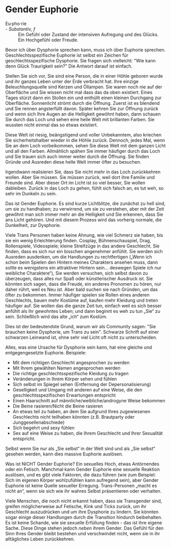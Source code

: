 
<Meta
  title="Wie sich Gender Dysphorie äußert: Euphorie"
  linkTitle="Gender Euphorie"
  description="In order for there to be shadow there must be light."
/>

<Disclaimer />

# Gender Euphorie

<Gutter>
  <Quote>
    <dt>Eu·pho·rie</dt> - <em>Substantiv, f</em><br />
    <dd>Ein Gefühl oder Zustand der intensiven Aufregung und des Glücks. Ein Hochgefühl oder Freude.</dd>
  </Quote>
</Gutter>

Bevor ich über Dysphorie sprechen kann, muss ich über Euphorie sprechen. Geschlechtsspezifische Euphorie ist selbst ein Zeichen für geschlechtsspezifische Dysphorie. Sie fragen sich vielleicht: "Wie kann denn Glück Traurigkeit sein?" Die Antwort darauf ist einfach.

Stellen Sie sich vor, Sie sind eine Person, die in einer Höhle geboren wurde und ihr ganzes Leben unter der Erde verbracht hat. Ihre einzige Beleuchtungsquelle sind Kerzen und Öllampen. Sie waren noch nie auf der Oberfläche und Sie wissen nicht mal dass das da oben existiert. Eines Tages stürzt dann ein Stollen ein und enthüllt einen kleinen Durchgang zur Oberfläche. Sonnenlicht strömt durch die Öffnung. Zuerst ist es blendend und Sie rennen angsterfüllt davon. Später kehren Sie zur Öffnung zurück und wenn sich Ihre Augen an die Helligkeit gewöhnt haben, dann schauen Sie durch das Loch und sehen eine helle Welt mit brillanten Farben. Sie wussten nicht einmal das so etwas existiert.

Diese Welt ist riesig, beängstigend und voller Unbekanntem, also kriechen Sie sicherheitshalber wieder in die Höhle zurück. Dennoch, jedes Mal, wenn Sie an dem Loch vorbeikommen, sehen Sie diese Welt mit dem ganzen Licht und all den Farben. Allmählich spähen Sie immer häufiger durch das Loch und Sie trauen sich auch immer weiter durch die Öffnung. Sie finden Gründe und Ausreden diese helle Welt immer öfter zu besuchen.

Irgendwann realisieren Sie, dass Sie nicht mehr in das Loch zurückkehren wollen. Aber Sie müssen. Sie müssen zurück, weil dort ihre Familie und Freunde sind. Aber dieser Ort im Licht ist so viel besser, Sie wollen dableiben. Zurück in das Loch zu gehen, fühlt sich falsch an, es tut weh, so sehr im Dunkeln zu sein.

Das ist Gender Euphorie. Es sind kurze Lichtblitze, die zunächst zu hell sind, um sie zu handhaben; zu verwirrend, um sie zu verstehen, aber mit der Zeit gewöhnt man sich immer mehr an die Helligkeit und Sie erkennen, dass Sie ans Licht gehören. Und mit diesem Prozess wird das vorherig normale, die Dunkelheit, zur Dysphorie.

<Tweet id="1215716433210105856" no-reply />

Viele Trans Personen haben keine Ahnung, wie viel Schmerz sie haben, bis sie ein wenig Erleichterung finden. Cosplay, Bühnenschauspiel, Drag, Rollenspiele, Videospiele; kleine Streifzüge in das andere Geschlecht. Sie finden, dass es sich nur ein bisschen angenehmer anfühlt. Sie werden sich Ausreden ausdenken, um die Handlungen zu rechtfertigen („Wenn ich schon beim Spielen den Hintern meines Charakters ansehen muss, dann sollte es wenigstens ein attraktiver Hintern sein… deswegen Spiele ich nur weibliche Charaktere“), Sie werden versuchen, sich selbst davon zu überzeugen, dass alles nur Spaß oder künstlerischer Ausdruck ist. Sie könnten sich sagen, dass die Freude, ein anderes Pronomen zu hören, nur daher rührt, weil es Neu ist. Aber bald suchen sie nach Gründen, um das öfter zu bekommen. Immer häufiger spielen sie Rollen eines anderen Geschlechts, bauen mehr Kostüme auf, kaufen mehr Kleidung und treten häufiger auf. Sie wollen das die ganze Zeit tun, einfach weil es sich besser anfühlt als ihr gewohntes Leben; und dann beginnt es weh zu tun „Sie“ zu sein. Schließlich wird das alte „ich“ zum Kostüm.

Dies ist der bedeutendste Grund, warum wir als Community sagen: "Sie brauchen keine Dysphorie, um Trans zu sein". Schwarze Schrift auf einer schwarzen Leinwand ist, ohne sehr viel Licht oft nicht zu unterscheiden.

<Tweet>
  <Tweet id="1228141518386585607" no-reply />
  <Tweet id="1228165207316287489" no-reply />
  <Tweet id="1228165767264256003" no-reply />
</Tweet>

Alles, was eine Ursache für Dysphorie sein kann, hat eine gleiche und entgegengesetzte Euphorie. Beispiele:

- Mit dem richtigen Geschlecht angesprochen zu werden
- Mit Ihrem gewählten Namen angesprochen werden
- Die richtige geschlechtsspezifische Kleidung zu tragen
- Veränderungen in Ihrem Körper sehen und fühlen
- Sich selbst im Spiegel sehen (Entfernung der Depersonalisierung)
- Geselligkeit und Umgang mit anderen auf eine Weise, die den geschlechtsspezifischen Erwartungen entspricht
- Einen Haarschnitt auf männliche/weibliche/androgyne Weise bekommen
- Die Beine rasieren/Nicht die Beine rasieren
- An etwas teil zu haben, an dem Sie aufgrund Ihres zugewiesenen Geschlechts nicht teilhaben könnten (z.B. Brautparty oder Junggesellenabschiede)
- Sich begehrt und sexy fühlen
- Sex auf eine Weise zu haben, die Ihrem Geschlecht und Ihrer Sexualität entspricht.

Selbst wenn Sie nur als „Sie selbst“ in der Welt sind und als „Sie selbst“ gesehen werden, kann dies massive Euphorie auslösen.

Was ist NICHT Gender Euphorie? Ein sexuelles Hoch, etwas Antörnendes oder ein Fetisch. Manchmal kann Gender Euphorie eine sexuelle Reaktion auslösen, und es gibt viele Faktoren, die dazu führen (wie zum Beispiel: Sich im eigenen Körper wohlzufühlen kann aufregend sein), aber Gender Euphorie ist keine Quelle sexueller Erregung. Trans-Personen „macht es nicht an“, wenn sie sich wie ihr wahres Selbst präsentieren oder verhalten.

Viele Menschen, die noch nicht erkannt haben, dass sie Transgender sind, greifen möglicherweise auf Fetische, Kink und Ticks zurück, um ihr Geschlecht auszudrücken und um ihre Dysphorie zu lindern. Sie könnten sogar einige dieser Handlungen durch die Transition hindurch beibehalten. Es ist keine Schande, wie sie sexuelle Erfüllung finden - das ist ihre eigene Sache. Diese Dinge stehen jedoch *neben* ihrem Gender. Das Gefühl für den Sinn Ihres Gender bleibt bestehen und verschwindet nicht, wenn sie in ihr alltägliches Leben zurückkehren.
